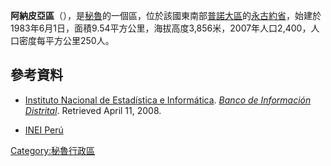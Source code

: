 '''阿納皮亞區'''（{{lang-es|Distrito de Anapia}}），是[[秘魯|秘魯]]的一個區，位於該國東南部[[普諾大區|普諾大區]]的[[永古約省|永古約省]]，始建於1983年6月1日，面積9.54平方公里，海拔高度3,856米，2007年人口2,400，人口密度每平方公里250人。

==參考資料==
*{{es icon}} [[Instituto_Nacional_de_Estadística_e_Informática|Instituto Nacional de Estadística e Informática]]. ''[https://web.archive.org/web/20080423164200/http://desa.inei.gob.pe/mapas/bid/ Banco de Información Distrital]''. Retrieved April 11, 2008.
*[https://web.archive.org/web/20120124063934/http://proyectos.inei.gob.pe/mapas/bid/ INEI Perú]

{{Peru-geo-stub}}
[[Category:秘魯行政區|Category:秘魯行政區]]